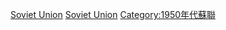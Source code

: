 {{yearcat}}
{{year by category
|m=1
|c=9
|d=5
|y=8
|cat=蘇聯
|sortkey=Soviet Union
|parent=各年苏联
|subcat=1958年各國
}}
{{Commonscat|1958 in the Soviet Union}}
[[Category:1958年亞洲|Soviet Union]]
[[Category:1958年歐洲|Soviet Union]]
[[Category:1950年代蘇聯|Category:1950年代蘇聯]]